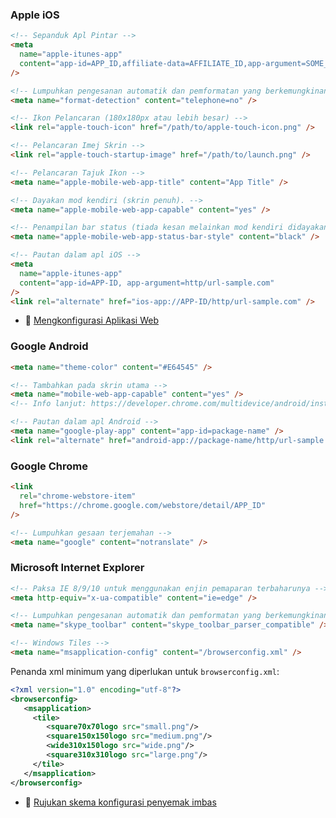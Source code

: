 
### Apple iOS

```html
<!-- Sepanduk Apl Pintar -->
<meta
  name="apple-itunes-app"
  content="app-id=APP_ID,affiliate-data=AFFILIATE_ID,app-argument=SOME_TEXT"
/>

<!-- Lumpuhkan pengesanan automatik dan pemformatan yang berkemungkinan nombor telefon -->
<meta name="format-detection" content="telephone=no" />

<!-- Ikon Pelancaran (180x180px atau lebih besar) -->
<link rel="apple-touch-icon" href="/path/to/apple-touch-icon.png" />

<!-- Pelancaran Imej Skrin -->
<link rel="apple-touch-startup-image" href="/path/to/launch.png" />

<!-- Pelancaran Tajuk Ikon -->
<meta name="apple-mobile-web-app-title" content="App Title" />

<!-- Dayakan mod kendiri (skrin penuh). -->
<meta name="apple-mobile-web-app-capable" content="yes" />

<!-- Penampilan bar status (tiada kesan melainkan mod kendiri didayakan) -->
<meta name="apple-mobile-web-app-status-bar-style" content="black" />

<!-- Pautan dalam apl iOS -->
<meta
  name="apple-itunes-app"
  content="app-id=APP-ID, app-argument=http/url-sample.com"
/>
<link rel="alternate" href="ios-app://APP-ID/http/url-sample.com" />
```

- 📖 [Mengkonfigurasi Aplikasi Web](https://developer.apple.com/library/content/documentation/AppleApplications/Reference/SafariWebContent/ConfiguringWebApplications/ConfiguringWebApplications.html)

### Google Android

```html
<meta name="theme-color" content="#E64545" />

<!-- Tambahkan pada skrin utama -->
<meta name="mobile-web-app-capable" content="yes" />
<!-- Info lanjut: https://developer.chrome.com/multidevice/android/installtohomescreen -->

<!-- Pautan dalam apl Android -->
<meta name="google-play-app" content="app-id=package-name" />
<link rel="alternate" href="android-app://package-name/http/url-sample.com" />
```

### Google Chrome

```html
<link
  rel="chrome-webstore-item"
  href="https://chrome.google.com/webstore/detail/APP_ID"
/>

<!-- Lumpuhkan gesaan terjemahan -->
<meta name="google" content="notranslate" />
```

### Microsoft Internet Explorer

```html
<!-- Paksa IE 8/9/10 untuk menggunakan enjin pemaparan terbaharunya -->
<meta http-equiv="x-ua-compatible" content="ie=edge" />

<!-- Lumpuhkan pengesanan automatik dan pemformatan yang berkemungkinan normbor telefon melalui sambungan penyemak imbas Skype Toolbar -->
<meta name="skype_toolbar" content="skype_toolbar_parser_compatible" />

<!-- Windows Tiles -->
<meta name="msapplication-config" content="/browserconfig.xml" />
```

Penanda xml minimum yang diperlukan untuk `browserconfig.xml`:

```xml
<?xml version="1.0" encoding="utf-8"?>
<browserconfig>
   <msapplication>
     <tile>
        <square70x70logo src="small.png"/>
        <square150x150logo src="medium.png"/>
        <wide310x150logo src="wide.png"/>
        <square310x310logo src="large.png"/>
     </tile>
   </msapplication>
</browserconfig>
```

- 📖 [Rujukan skema konfigurasi penyemak imbas](https://msdn.microsoft.com/en-us/library/dn320426.aspx)